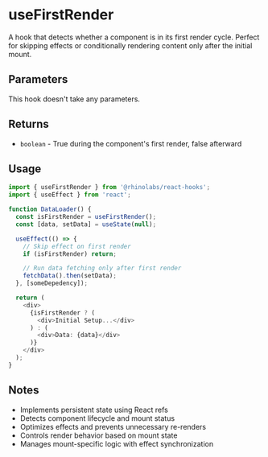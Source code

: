 # useFirstRender

A hook that detects whether a component is in its first render cycle. Perfect for skipping effects or conditionally rendering content only after the initial mount.

## Parameters

This hook doesn't take any parameters.

## Returns

- `boolean` - True during the component's first render, false afterward

## Usage

```typescript
import { useFirstRender } from '@rhinolabs/react-hooks';
import { useEffect } from 'react';

function DataLoader() {
  const isFirstRender = useFirstRender();
  const [data, setData] = useState(null);

  useEffect(() => {
    // Skip effect on first render
    if (isFirstRender) return;

    // Run data fetching only after first render
    fetchData().then(setData);
  }, [someDepedency]);

  return (
    <div>
      {isFirstRender ? (
        <div>Initial Setup...</div>
      ) : (
        <div>Data: {data}</div>
      )}
    </div>
  );
}
```

## Notes

- Implements persistent state using React refs
- Detects component lifecycle and mount status
- Optimizes effects and prevents unnecessary re-renders
- Controls render behavior based on mount state
- Manages mount-specific logic with effect synchronization
